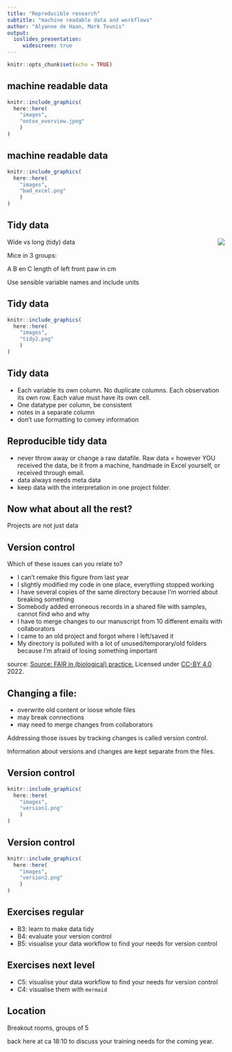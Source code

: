 ```yaml
---
title: "Reproducible research" 
subtitle: "machine readable data and workflows" 
author: "Alyanne de Haan, Mark Teunis"
output: 
  ioslides_presentation:
     widescreen: true
---
```


```r
knitr::opts_chunk$set(echo = TRUE)
```

## machine readable data

```r
knitr::include_graphics(
  here::here(
    "images",
    "ontox_overview.jpeg"
    )
)
```

## machine readable data

```r
knitr::include_graphics(
  here::here(
    "images",
    "bad_excel.png"
    )
)
```

## Tidy data

<img style="float: right;" src="images/tidy1.png">

Wide vs long (tidy) data

Mice in 3 groups: 

A B en C
length of left front paw in cm

Use sensible variable names and include units 

## Tidy data

```r
knitr::include_graphics(
  here::here(
    "images",
    "tidy2.png"
    )
)
```

## Tidy data

 - Each variable its own column. No duplicate columns. Each observation its own row. Each value must have its own cell.
 - One datatype per column, be consistent
 - notes in a separate column
 - don’t use formatting to convey information

## Reproducible tidy data

 - never throw away or change a raw datafile. Raw data = however YOU received the data, be it from a machine, handmade in Excel yourself, or received through email.
 - data always needs meta data
 - keep data with the interpretation in one project folder.

## Now what about all the rest?

Projects are not just data

## Version control

Which of these issues can you relate to?

 - I can’t remake this figure from last year
 - I slightly modified my code in one place, everything stopped working
 - I have several copies of the same directory because I’m worried about breaking something
 - Somebody added erroneous records in a shared file with samples, cannot find who and why
 - I have to merge changes to our manuscript from 10 different emails with collaborators
 - I came to an old project and forgot where I left/saved it
 - My directory is polluted with a lot of unused/temporary/old folders because I’m afraid of losing something important

source: [Source: FAIR in (biological) practice.  ](https://carpentries-incubator.github.io/fair-bio-practice/11-version-control/index.html) Licensed under [CC-BY 4.0](https://creativecommons.org/licenses/by/4.0/) 2022.

## Changing a file: 

 - overwrite old content or loose whole files
 - may break connections
 - may need to merge changes from collaborators

Addressing those issues by tracking changes is called version control.

Information about versions and changes are kept separate from the files.

## Version control

```r
knitr::include_graphics(
  here::here(
    "images",
    "version1.png"
    )
)
```

## Version control

```r
knitr::include_graphics(
  here::here(
    "images",
    "version2.png"
    )
)
```


## Exercises regular

 - B3: learn to make data tidy
 - B4: evaluate your version control
 - B5: visualise your data workflow to find your needs for version control

## Exercises next level

 - C5: visualise your data workflow to find your needs for version control
 - C4: visualise them with `mermaid`

## Location

Breakout rooms, groups of 5

back here at ca 18:10 to discuss your training needs for the coming year.


